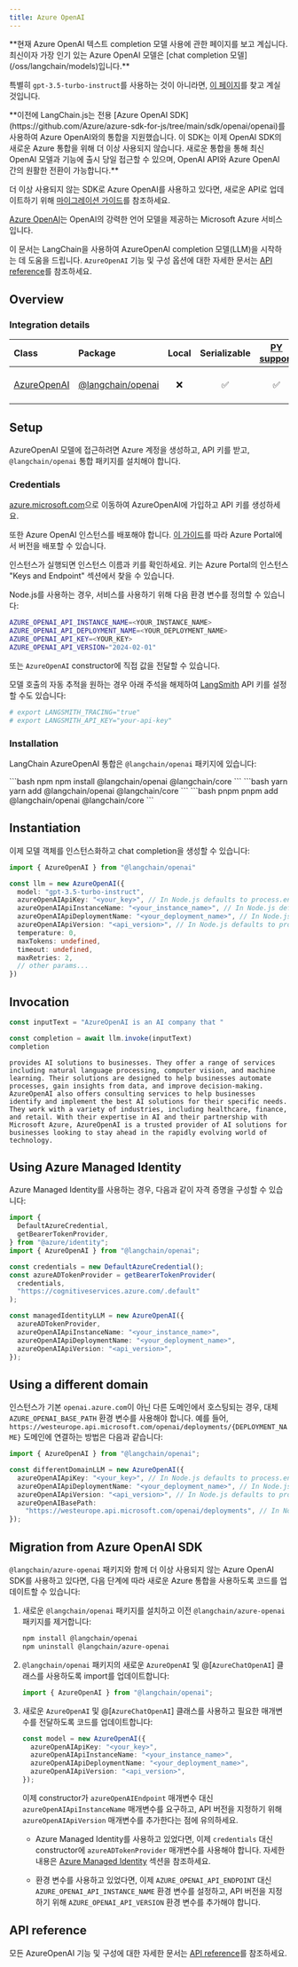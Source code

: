 ```yaml
---
title: Azure OpenAI
---
```


<Warning>
**현재 Azure OpenAI 텍스트 completion 모델 사용에 관한 페이지를 보고 계십니다. 최신이자 가장 인기 있는 Azure OpenAI 모델은 [chat completion 모델](/oss/langchain/models)입니다.**


특별히 `gpt-3.5-turbo-instruct`를 사용하는 것이 아니라면, [이 페이지](/oss/integrations/chat/azure/)를 찾고 계실 것입니다.
</Warning>

<Info>
**이전에 LangChain.js는 전용 [Azure OpenAI SDK](https://github.com/Azure/azure-sdk-for-js/tree/main/sdk/openai/openai)를 사용하여 Azure OpenAI와의 통합을 지원했습니다. 이 SDK는 이제 OpenAI SDK의 새로운 Azure 통합을 위해 더 이상 사용되지 않습니다. 새로운 통합을 통해 최신 OpenAI 모델과 기능에 출시 당일 접근할 수 있으며, OpenAI API와 Azure OpenAI 간의 원활한 전환이 가능합니다.**


더 이상 사용되지 않는 SDK로 Azure OpenAI를 사용하고 있다면, 새로운 API로 업데이트하기 위해 [마이그레이션 가이드](#migration-from-azure-openai-sdk)를 참조하세요.

</Info>


[Azure OpenAI](https://learn.microsoft.com/en-us/azure/ai-services/openai/)는 OpenAI의 강력한 언어 모델을 제공하는 Microsoft Azure 서비스입니다.

이 문서는 LangChain을 사용하여 AzureOpenAI completion 모델(LLM)을 시작하는 데 도움을 드립니다. `AzureOpenAI` 기능 및 구성 옵션에 대한 자세한 문서는 [API reference](https://api.js.langchain.com/classes/langchain_openai.AzureOpenAI.html)를 참조하세요.

## Overview

### Integration details

| Class | Package | Local | Serializable | [PY support](https://python.langchain.com/docs/integrations/llms/azure_openai) | Downloads | Version |
| :--- | :--- | :---: | :---: |  :---: | :---: | :---: |
| [AzureOpenAI](https://api.js.langchain.com/classes/langchain_openai.AzureOpenAI.html) | [@langchain/openai](https://api.js.langchain.com/modules/langchain_openai.html) | ❌ | ✅ | ✅ | ![NPM - Downloads](https://img.shields.io/npm/dm/@langchain/openai?style=flat-square&label=%20&) | ![NPM - Version](https://img.shields.io/npm/v/@langchain/openai?style=flat-square&label=%20&) |

## Setup

AzureOpenAI 모델에 접근하려면 Azure 계정을 생성하고, API 키를 받고, `@langchain/openai` 통합 패키지를 설치해야 합니다.

### Credentials

[azure.microsoft.com](https://azure.microsoft.com/)으로 이동하여 AzureOpenAI에 가입하고 API 키를 생성하세요.

또한 Azure OpenAI 인스턴스를 배포해야 합니다. [이 가이드](https://learn.microsoft.com/azure/ai-services/openai/how-to/create-resource?pivots=web-portal)를 따라 Azure Portal에서 버전을 배포할 수 있습니다.

인스턴스가 실행되면 인스턴스 이름과 키를 확인하세요. 키는 Azure Portal의 인스턴스 "Keys and Endpoint" 섹션에서 찾을 수 있습니다.

Node.js를 사용하는 경우, 서비스를 사용하기 위해 다음 환경 변수를 정의할 수 있습니다:

```bash
AZURE_OPENAI_API_INSTANCE_NAME=<YOUR_INSTANCE_NAME>
AZURE_OPENAI_API_DEPLOYMENT_NAME=<YOUR_DEPLOYMENT_NAME>
AZURE_OPENAI_API_KEY=<YOUR_KEY>
AZURE_OPENAI_API_VERSION="2024-02-01"
```

또는 `AzureOpenAI` constructor에 직접 값을 전달할 수 있습니다.

모델 호출의 자동 추적을 원하는 경우 아래 주석을 해제하여 [LangSmith](https://docs.smith.langchain.com/) API 키를 설정할 수도 있습니다:

```bash
# export LANGSMITH_TRACING="true"
# export LANGSMITH_API_KEY="your-api-key"
```

### Installation

LangChain AzureOpenAI 통합은 `@langchain/openai` 패키지에 있습니다:

<CodeGroup>
```bash npm
npm install @langchain/openai @langchain/core
```
```bash yarn
yarn add @langchain/openai @langchain/core
```
```bash pnpm
pnpm add @langchain/openai @langchain/core
```
</CodeGroup>

## Instantiation

이제 모델 객체를 인스턴스화하고 chat completion을 생성할 수 있습니다:

```typescript
import { AzureOpenAI } from "@langchain/openai"

const llm = new AzureOpenAI({
  model: "gpt-3.5-turbo-instruct",
  azureOpenAIApiKey: "<your_key>", // In Node.js defaults to process.env.AZURE_OPENAI_API_KEY
  azureOpenAIApiInstanceName: "<your_instance_name>", // In Node.js defaults to process.env.AZURE_OPENAI_API_INSTANCE_NAME
  azureOpenAIApiDeploymentName: "<your_deployment_name>", // In Node.js defaults to process.env.AZURE_OPENAI_API_DEPLOYMENT_NAME
  azureOpenAIApiVersion: "<api_version>", // In Node.js defaults to process.env.AZURE_OPENAI_API_VERSION
  temperature: 0,
  maxTokens: undefined,
  timeout: undefined,
  maxRetries: 2,
  // other params...
})
```

## Invocation

```typescript
const inputText = "AzureOpenAI is an AI company that "

const completion = await llm.invoke(inputText)
completion
```

```output
provides AI solutions to businesses. They offer a range of services including natural language processing, computer vision, and machine learning. Their solutions are designed to help businesses automate processes, gain insights from data, and improve decision-making. AzureOpenAI also offers consulting services to help businesses identify and implement the best AI solutions for their specific needs. They work with a variety of industries, including healthcare, finance, and retail. With their expertise in AI and their partnership with Microsoft Azure, AzureOpenAI is a trusted provider of AI solutions for businesses looking to stay ahead in the rapidly evolving world of technology.
```

## Using Azure Managed Identity

Azure Managed Identity를 사용하는 경우, 다음과 같이 자격 증명을 구성할 수 있습니다:

```typescript
import {
  DefaultAzureCredential,
  getBearerTokenProvider,
} from "@azure/identity";
import { AzureOpenAI } from "@langchain/openai";

const credentials = new DefaultAzureCredential();
const azureADTokenProvider = getBearerTokenProvider(
  credentials,
  "https://cognitiveservices.azure.com/.default"
);

const managedIdentityLLM = new AzureOpenAI({
  azureADTokenProvider,
  azureOpenAIApiInstanceName: "<your_instance_name>",
  azureOpenAIApiDeploymentName: "<your_deployment_name>",
  azureOpenAIApiVersion: "<api_version>",
});

```

## Using a different domain

인스턴스가 기본 `openai.azure.com`이 아닌 다른 도메인에서 호스팅되는 경우, 대체 `AZURE_OPENAI_BASE_PATH` 환경 변수를 사용해야 합니다.
예를 들어, `https://westeurope.api.microsoft.com/openai/deployments/{DEPLOYMENT_NAME}` 도메인에 연결하는 방법은 다음과 같습니다:

```typescript
import { AzureOpenAI } from "@langchain/openai";

const differentDomainLLM = new AzureOpenAI({
  azureOpenAIApiKey: "<your_key>", // In Node.js defaults to process.env.AZURE_OPENAI_API_KEY
  azureOpenAIApiDeploymentName: "<your_deployment_name>", // In Node.js defaults to process.env.AZURE_OPENAI_API_DEPLOYMENT_NAME
  azureOpenAIApiVersion: "<api_version>", // In Node.js defaults to process.env.AZURE_OPENAI_API_VERSION
  azureOpenAIBasePath:
    "https://westeurope.api.microsoft.com/openai/deployments", // In Node.js defaults to process.env.AZURE_OPENAI_BASE_PATH
});

```

## Migration from Azure OpenAI SDK

`@langchain/azure-openai` 패키지와 함께 더 이상 사용되지 않는 Azure OpenAI SDK를 사용하고 있다면, 다음 단계에 따라 새로운 Azure 통합을 사용하도록 코드를 업데이트할 수 있습니다:

1. 새로운 `@langchain/openai` 패키지를 설치하고 이전 `@langchain/azure-openai` 패키지를 제거합니다:

   ```bash
   npm install @langchain/openai
   npm uninstall @langchain/azure-openai
   ```

2. `@langchain/openai` 패키지의 새로운 `AzureOpenAI` 및 @[`AzureChatOpenAI`] 클래스를 사용하도록 import를 업데이트합니다:

   ```typescript
   import { AzureOpenAI } from "@langchain/openai";
   ```

3. 새로운 `AzureOpenAI` 및 @[`AzureChatOpenAI`] 클래스를 사용하고 필요한 매개변수를 전달하도록 코드를 업데이트합니다:

   ```typescript
   const model = new AzureOpenAI({
     azureOpenAIApiKey: "<your_key>",
     azureOpenAIApiInstanceName: "<your_instance_name>",
     azureOpenAIApiDeploymentName: "<your_deployment_name>",
     azureOpenAIApiVersion: "<api_version>",
   });
   ```

   이제 constructor가 `azureOpenAIEndpoint` 매개변수 대신 `azureOpenAIApiInstanceName` 매개변수를 요구하고, API 버전을 지정하기 위해 `azureOpenAIApiVersion` 매개변수를 추가한다는 점에 유의하세요.

   - Azure Managed Identity를 사용하고 있었다면, 이제 `credentials` 대신 constructor에 `azureADTokenProvider` 매개변수를 사용해야 합니다. 자세한 내용은 [Azure Managed Identity](#using-azure-managed-identity) 섹션을 참조하세요.

   - 환경 변수를 사용하고 있었다면, 이제 `AZURE_OPENAI_API_ENDPOINT` 대신 `AZURE_OPENAI_API_INSTANCE_NAME` 환경 변수를 설정하고, API 버전을 지정하기 위해 `AZURE_OPENAI_API_VERSION` 환경 변수를 추가해야 합니다.

## API reference

모든 AzureOpenAI 기능 및 구성에 대한 자세한 문서는 [API reference](https://api.js.langchain.com/classes/langchain_openai.AzureOpenAI.html)를 참조하세요.